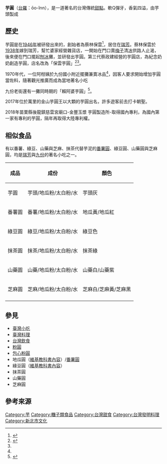 <!--{{unreferenced|time=2015-06-15T11:52:05+00:00}}-->{{refimprove|time=2017-02-02}}
{{expand|time=2008-8-19}}
{{Min-nan|
 | title     = 芋圓
 | picture   = [[File:Taro_Balls_at_Jiufen,_New_Taipei_City,_Sept_2011.jpg|200px]]
 | caption = 芋圓和[[番薯圓|番薯圓]]
 | choan-han = 芋圓
 | han-lo    = 芋圓
 | choan-lo  = Ō͘-îⁿ
 }}
'''芋圓'''（[[台羅|台羅]]：ōo-înn），是一道著名的台灣傳統[[甜點|甜點]]。軟Q彈牙，香氣四溢，由芋頭製成

== 歷史 ==
芋圓是在[[1946年|1946年]]被研發出來的，創始者為蔡林保雲<ref>{{cite news|url=http://news.tvbs.com.tw/other/474054|title=九份芋圓創始人　90歲阿婆功力一流|date={{start date|2004|10|03}}|accessdate={{start date|2017|02|02}}|publisher=TVBS|author=劉欣逵|location=基隆}}</ref>，居住在[[瑞芳區|瑞芳]]。蔡林保雲於[[1938年|1938年]]嫁到瑞芳，幫忙婆家經營雜貨店，一開始在門口賣[[梅子|梅子]]清[[冰|冰]]供路人止渴，後來便在門口擺起[[刨冰|刨冰]]攤，並研發出芋圓。第三代蔡政建經營的芋圓店，為紀念奶奶創造芋圓，店名改為「保雲芋圓」<ref>{{cite news|url=http://hk.apple.nextmedia.com/nextplus/%E6%99%82%E4%BA%8B%E8%A6%81%E8%81%9E/article/20161222/2_462861_0/%E8%80%81%E5%BA%97%E6%8E%A5%E7%8F%AD%E4%BA%BA-%E9%9D%A0%E4%B8%80%E7%A2%97%E8%8A%8B%E5%9C%93%E9%82%84%E6%B8%852300%E8%90%AC%E5%85%83%E5%8F%B0%E5%B9%A3%E6%88%BF%E8%B2%B8|title=老店接班人 靠一碗芋圓還清2300萬元台幣房貸|date={{start date|2016|12|22}}|accessdate={{start date|2017|02|02}}|work=《壹週刊》|publisher= AD Internet Limited.|location=臺灣}}</ref><ref name="Rueifang-10944"/>。

1970年代，一位阿柑姨於九份國小附近擺攤兼賣冰品<ref name="Rueifang-10944"/>，因客人要求開始增加芋圓當佐料，隨著觀光推廣而成為當地著名小吃

九份老街還有一攤同時期的「賴阿婆芋圓」<ref name="Rueifang-10944">{{cite web|url=http://www.railway.gov.tw/Rueifang/CP.aspx?SN=10944|title=不可不嚐|accessdate={{start date|2017|02|02}}|work=[[瑞芳車站|瑞芳車站]]|publisher=[[交通部臺灣鐵路管理局|交通部臺灣鐵路管理局]]|location=臺灣|archive-url=https://web.archive.org/web/20170203075314/http://www.railway.gov.tw/Rueifang/CP.aspx?SN=10944|archive-date=2017-02-03|dead-url=yes}}</ref>。

2017年位於萬里的金山芋圓王以大顆的芋圓出名，許多遊客前去打卡朝聖。

2018年苗栗縣後龍鎮慈雲宮廟口-金豐玉漿 芋圓製造所-取得國內專利，為國內第一家有專利的芋圓，隔年再取得大陸專利權。

== 相似食品 ==
有以番薯、綠豆、山藥與芝麻、抹茶代替芋泥的[[番薯圓|番薯圓]]、綠豆圓、山藥圓與芝麻圓，均是[[瑞芳|瑞芳]]與[[九份|九份]]的著名小吃之一。

{| class="wikitable"
! 成品
! 成份
! 顏色
|-align=center
| rowspan=1 | 芋圓
|芋頭/地瓜粉/太白粉/水
|芋頭灰
|-align=center
| rowspan=1 | 番薯圓
|番薯/地瓜粉/太白粉/水
|地瓜黃/地瓜紅
|-align=center
| rowspan=1 | 綠豆圓
|綠豆/地瓜粉/太白粉/水
|綠豆色
|-align=center
| rowspan=1 | 抹茶圓
|抹茶/地瓜粉/太白粉/水
|抹茶綠
|-align=center
| rowspan=1 | 山藥圓
|山藥/地瓜粉/太白粉/水
|山藥白/山藥紫
|-align=center
| rowspan=1 | 芝麻圓
|芝麻/地瓜粉/太白粉/水
|芝麻白/芝麻黃/芝麻黑
|-align=center
|}

==參見==
* [[臺灣小吃|臺灣小吃]]
* [[臺灣料理|臺灣料理]]
* [[台灣飲食|台灣飲食]]
* [[粉圓|粉圓]]
* [[包心粉圓|包心粉圓]]
*地瓜圓（[https://zh.wikibooks.org/wiki/%E9%A3%9F%E8%AD%9C/%E5%9C%B0%E7%93%9C%E5%9C%93 維基教科書內容]）/[[番薯圓|番薯圓]]
*綠豆圓（[https://zh.wikibooks.org/wiki/%E9%A3%9F%E8%AD%9C/%E7%B6%A0%E8%B1%86%E5%9C%93 維基教科書內容]）
* 抹茶圓
* 山藥圓
* 芝麻圓

==參考來源 ==
{{reflist}}
[[Category:芋|Category:芋]]
[[Category:糰子類食品|Category:糰子類食品]]
[[Category:台灣甜食|Category:台灣甜食]]
[[Category:台灣發明料理|Category:台灣發明料理]]
[[Category:新北市文化|Category:新北市文化]]